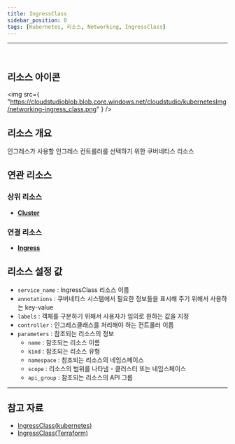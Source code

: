 ```yaml
---
title: IngressClass
sidebar_position: 0
tags: [Kubernetes, 리소스, Networking, IngressClass]
---
```



<hr />
<br />


## 리소스 아이콘

<img
    src={
        "https://cloudstudioblob.blob.core.windows.net/cloudstudio/kubernetesImg/networking-ingress_class.png"
    }
/>

## 리소스 개요

인그레스가 사용할 인그레스 컨트롤러를 선택하기 위한 쿠버네티스 리소스

## 연관 리소스

### 상위 리소스

-   [**Cluster**](https://docs.cstudio.app/docs/resource/kubernetes/Base/Cluster)



### 연결 리소스

-   [**Ingress**](https://docs.cstudio.app/docs/resource/kubernetes/Networking/Ingress)



## 리소스 설정 값

-   `service_name` : IngressClass 리소스 이름
-   `annotations` : 쿠버네티스 시스템에서 필요한 정보들을 표시해 주기 위해서 사용하는 key-value
-   `labels` : 객체를 구분하기 위해서 사용자가 임의로 원하는 값을 지정
-   `controller` : 인그레스클래스를 처리해야 하는 컨트롤러 이름
-   `parameters` : 참조되는 리소스의 정보
    -   `name` : 참조되는 리소스 이름
    -   `kind` : 참조되는 리소스 유형
    -   `namespace` : 참조되는 리소스의 네임스페이스
    -   `scope` : 리소스의 범위를 나타냄 - 클러스터 또는 네임스페이스
    -   `api_group` : 참조되는 리소스의 API 그룹


---

## 참고 자료

-   [IngressClass(kubernetes)](https://kubernetes.io/docs/concepts/services-networking/ingress/#ingress-class)
-   [IngressClass(Terraform)](https://registry.terraform.io/providers/hashicorp/kubernetes/latest/docs/resources/ingress_class)
